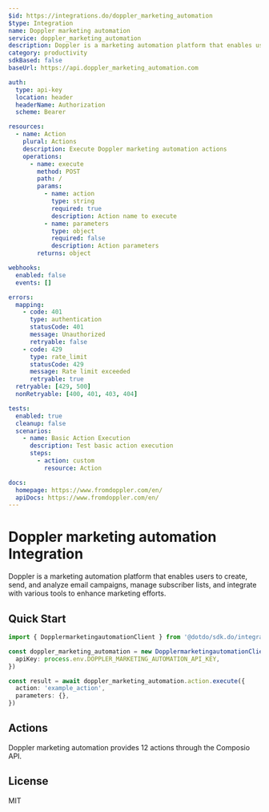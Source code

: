 ```yaml
---
$id: https://integrations.do/doppler_marketing_automation
$type: Integration
name: Doppler marketing automation
service: doppler_marketing_automation
description: Doppler is a marketing automation platform that enables users to create, send, and analyze email campaigns, manage subscriber lists, and integrate with various tools to enhance marketing efforts.
category: productivity
sdkBased: false
baseUrl: https://api.doppler_marketing_automation.com

auth:
  type: api-key
  location: header
  headerName: Authorization
  scheme: Bearer

resources:
  - name: Action
    plural: Actions
    description: Execute Doppler marketing automation actions
    operations:
      - name: execute
        method: POST
        path: /
        params:
          - name: action
            type: string
            required: true
            description: Action name to execute
          - name: parameters
            type: object
            required: false
            description: Action parameters
        returns: object

webhooks:
  enabled: false
  events: []

errors:
  mapping:
    - code: 401
      type: authentication
      statusCode: 401
      message: Unauthorized
      retryable: false
    - code: 429
      type: rate_limit
      statusCode: 429
      message: Rate limit exceeded
      retryable: true
  retryable: [429, 500]
  nonRetryable: [400, 401, 403, 404]

tests:
  enabled: true
  cleanup: false
  scenarios:
    - name: Basic Action Execution
      description: Test basic action execution
      steps:
        - action: custom
          resource: Action

docs:
  homepage: https://www.fromdoppler.com/en/
  apiDocs: https://www.fromdoppler.com/en/
---
```


# Doppler marketing automation Integration

Doppler is a marketing automation platform that enables users to create, send, and analyze email campaigns, manage subscriber lists, and integrate with various tools to enhance marketing efforts.

## Quick Start

```typescript
import { DopplermarketingautomationClient } from '@dotdo/sdk.do/integrations/doppler_marketing_automation'

const doppler_marketing_automation = new DopplermarketingautomationClient({
  apiKey: process.env.DOPPLER_MARKETING_AUTOMATION_API_KEY,
})

const result = await doppler_marketing_automation.action.execute({
  action: 'example_action',
  parameters: {},
})
```

## Actions

Doppler marketing automation provides 12 actions through the Composio API.

## License

MIT
